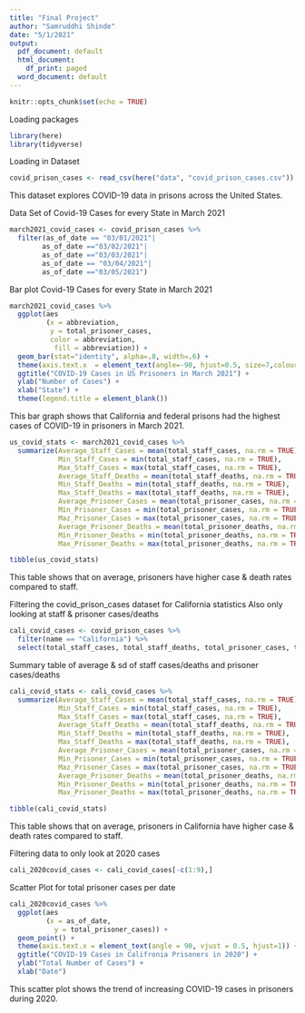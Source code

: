 ```yaml
---
title: "Final Project"
author: "Samruddhi Shinde"
date: "5/1/2021"
output:
  pdf_document: default
  html_document:
    df_print: paged
  word_document: default
---
```


```r
knitr::opts_chunk$set(echo = TRUE)
```

Loading packages

```r
library(here)
library(tidyverse)
```

Loading in Dataset

```r
covid_prison_cases <- read_csv(here("data", "covid_prison_cases.csv"))
```

This dataset explores COVID-19 data in prisons across the United States. 

Data Set of Covid-19 Cases for every State in March 2021
```r
march2021_covid_cases <- covid_prison_cases %>%
  filter(as_of_date == "03/01/2021"| 
        as_of_date =="03/02/2021"| 
        as_of_date =="03/03/2021"| 
        as_of_date == "03/04/2021"| 
        as_of_date =="03/05/2021") 
```

Bar plot Covid-19 Cases for every State in March 2021
```r
march2021_covid_cases %>%
  ggplot(aes
         (x = abbreviation, 
          y = total_prisoner_cases,
          color = abbreviation,
           fill = abbreviation)) +
  geom_bar(stat="identity", alpha=.8, width=.6) +
  theme(axis.text.x  = element_text(angle=-90, hjust=0.5, size=7,colour="black")) +
  ggtitle("COVID-19 Cases in US Prisoners in March 2021") +
  ylab("Number of Cases") +
  xlab("State") +
  theme(legend.title = element_blank())
```
This bar graph shows that California and federal prisons had the highest cases of COVID-19 in prisoners in March 2021.


```r
us_covid_stats <- march2021_covid_cases %>%
  summarize(Average_Staff_Cases = mean(total_staff_cases, na.rm = TRUE),
            Min_Staff_Cases = min(total_staff_cases, na.rm = TRUE),
            Max_Staff_Cases = max(total_staff_cases, na.rm = TRUE),
            Average_Staff_Deaths = mean(total_staff_deaths, na.rm = TRUE),
            Min_Staff_Deaths = min(total_staff_deaths, na.rm = TRUE),
            Max_Staff_Deaths = max(total_staff_deaths, na.rm = TRUE),
            Average_Prisoner_Cases = mean(total_prisoner_cases, na.rm = TRUE),
            Min_Prisoner_Cases = min(total_prisoner_cases, na.rm = TRUE),
            Maz_Prisoner_Cases = max(total_prisoner_cases, na.rm = TRUE),
            Average_Prisoner_Deaths = mean(total_prisoner_deaths, na.rm = TRUE),
            Min_Prisoner_Deaths = min(total_prisoner_deaths, na.rm = TRUE),
            Max_Prisoner_Deaths = max(total_prisoner_deaths, na.rm = TRUE))

tibble(us_covid_stats)
```
This table shows that on average, prisoners have higher case & death rates compared to staff.


Filtering the covid_prison_cases dataset for California statistics 
Also only looking at staff & prisoner cases/deaths

```r
cali_covid_cases <- covid_prison_cases %>%
  filter(name == "California") %>%
  select(total_staff_cases, total_staff_deaths, total_prisoner_cases, total_prisoner_deaths, as_of_date)
```

Summary table of average & sd of staff cases/deaths and prisoner cases/deaths

```r
cali_covid_stats <- cali_covid_cases %>%
  summarize(Average_Staff_Cases = mean(total_staff_cases, na.rm = TRUE),
            Min_Staff_Cases = min(total_staff_cases, na.rm = TRUE),
            Max_Staff_Cases = max(total_staff_cases, na.rm = TRUE),
            Average_Staff_Deaths = mean(total_staff_deaths, na.rm = TRUE),
            Min_Staff_Deaths = min(total_staff_deaths, na.rm = TRUE),
            Max_Staff_Deaths = max(total_staff_deaths, na.rm = TRUE),
            Average_Prisoner_Cases = mean(total_prisoner_cases, na.rm = TRUE),
            Min_Prisoner_Cases = min(total_prisoner_cases, na.rm = TRUE),
            Maz_Prisoner_Cases = max(total_prisoner_cases, na.rm = TRUE),
            Average_Prisoner_Deaths = mean(total_prisoner_deaths, na.rm = TRUE),
            Min_Prisoner_Deaths = min(total_prisoner_deaths, na.rm = TRUE),
            Max_Prisoner_Deaths = max(total_prisoner_deaths, na.rm = TRUE))

tibble(cali_covid_stats)
```
This table shows that on average, prisoners in California have higher case & death rates compared to staff.

Filtering data to only look at 2020 cases

```r
cali_2020covid_cases <- cali_covid_cases[-c(1:9),]
```

Scatter Plot for total prisoner cases per date

```r
cali_2020covid_cases %>%
  ggplot(aes
         (x = as_of_date,
           y = total_prisoner_cases)) +
  geom_point() +
  theme(axis.text.x = element_text(angle = 90, vjust = 0.5, hjust=1)) +
  ggtitle("COVID-19 Cases in Califronia Prisoners in 2020") +
  ylab("Total Number of Cases") +
  xlab("Date") 
```

This scatter plot shows the trend of increasing COVID-19 cases in prisoners during 2020.